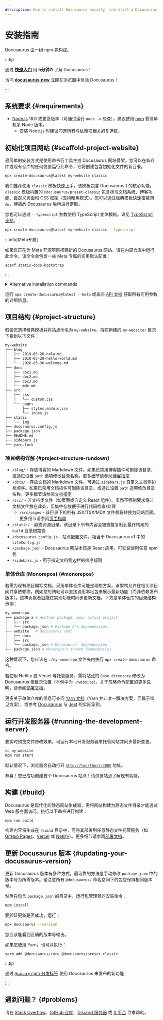 ```yaml
---
description: How to install Docusaurus locally, and start a Docusaurus site in no time.
---
```


# 安装指南


Docusaurus 由一组 npm [包](https://github.com/facebook/docusaurus/tree/main/packages)构成。

:::tip

通过 **[快速入门](introduction.mdx#fast-track)** 用 **5分钟⏱** 了解 Docusaurus！

访问 **[docusaurus.new](https://docusaurus.new)** 立即在浏览器中体验 Docusaurus！

:::

## 系统要求 {#requirements}

- [Node.js](https://nodejs.org/en/download/) 18.0 或更高版本（可通过运行 `node -v` 检查）。建议使用 [nvm](https://github.com/nvm-sh/nvm) 管理单机多 Node 版本。
  - 安装 Node.js 时建议勾选所有与依赖项相关的复选框。

## 初始化项目网站 {#scaffold-project-website}

最简单的安装方式是使用命令行工具生成 Docusaurus 网站骨架。您可以在新仓库或现有仓库的任何位置运行此命令，它将创建包含初始化文件的新目录。

```bash
npx create-docusaurus@latest my-website classic
```

我们推荐使用 `classic` 模板快速上手，该模板包含 Docusaurus 1 的核心功能。`classic` 模板内置的 `@docusaurus/preset-classic` 包含标准文档系统、博客功能、自定义页面和 CSS 框架（支持暗黑模式）。您可以通过经典模板快速搭建网站，待熟悉 Docusaurus 后再进行定制。

您也可以通过 `--typescript` 参数使用 TypeScript 变体模板。详见 [TypeScript 支持](./typescript-support.mdx)。

```bash
npx create-docusaurus@latest my-website classic --typescript
```

:::info[Meta专属]

如果您正在为 Meta 开源项目搭建新的 Docusaurus 网站，请在内部仓库中运行此命令，该命令会包含一些 Meta 专属的实用默认配置：

```bash
scarf static-docs-bootstrap
```

:::

<details>
  <summary>Alternative installation commands</summary>

You can also initialize a new project using your preferred project manager:

```bash npm2yarn
npm init docusaurus
```

</details>

运行 `npx create-docusaurus@latest --help` 或查阅 [API 文档](./api/misc/create-docusaurus.mdx) 获取所有可用参数的详细信息。

## 项目结构 {#project-structure}

假设您选择经典模板并将站点命名为 `my-website`，将在新建的 `my-website/` 目录下看到以下文件：

```bash
my-website
├── blog
│   ├── 2019-05-28-hola.md
│   ├── 2019-05-29-hello-world.md
│   └── 2020-05-30-welcome.md
├── docs
│   ├── doc1.md
│   ├── doc2.md
│   ├── doc3.md
│   └── mdx.md
├── src
│   ├── css
│   │   └── custom.css
│   └── pages
│       ├── styles.module.css
│       └── index.js
├── static
│   └── img
├── docusaurus.config.js
├── package.json
├── README.md
├── sidebars.js
└── yarn.lock
```

### 项目结构详解 {#project-structure-rundown}

- `/blog/` - 存放博客的 Markdown 文件。如果已禁用博客插件可删除该目录，或通过设置 `path` 选项修改目录名称。更多细节请参阅[博客指南](blog.mdx)
- `/docs/` - 存放文档的 Markdown 文件。可通过 `sidebars.js` 自定义文档侧边栏顺序。如果已禁用文档插件可删除该目录，或通过设置 `path` 选项修改目录名称。更多细节请参阅[文档指南](./guides/docs/docs-introduction.mdx)
- `/src/` - 非文档类文件（如页面或自定义 React 组件）。虽然不强制要求将非文档文件放在此处，但集中存放便于进行代码检查/处理
  - `/src/pages` - 该目录下的所有 JSX/TSX/MDX 文件都将转换为网站页面。更多细节请参阅[页面指南](guides/creating-pages.mdx)
- `/static/` - 静态资源目录。该目录下所有内容会被直接复制到最终构建的 `build` 目录根路径
- `/docusaurus.config.js` - 站点配置文件，相当于 Docusaurus v1 中的 `siteConfig.js`
- `/package.json` - Docusaurus 网站本质是 React 应用，可安装使用任意 npm 包
- `/sidebars.js` - 用于指定文档侧边栏的排序规则

### 单体仓库 (Monorepos) {#monorepos}

若需为现有项目编写文档，采用单体仓库可能是理想方案。该架构允许在相关项目间共享依赖项，例如您的网站可以直接调用本地包来展示最新功能（而非依赖发布版本）。这样贡献者就能在实现功能时同步更新文档。下方是单体仓库的目录结构示例：

```bash
my-monorepo
├── package-a # Another package, your actual project
│   ├── src
│   └── package.json # Package A's dependencies
├── website   # Docusaurus root
│   ├── docs
│   ├── src
│   └── package.json # Docusaurus' dependencies
├── package.json # Monorepo's shared dependencies
```

这种情况下，您应该在 `./my-monorepo` 文件夹内执行 `npx create-docusaurus` 命令。

若使用 Netlify 或 Vercel 等托管服务，需将站点的 `Base directory` 修改为 Docusaurus 根目录位置（本例中为 `./website`）。关于忽略命令配置的更多说明，请参阅[部署文档](./deployment.mdx#deploying-to-netlify)。

更多关于单体仓库的信息可查阅 [Yarn 文档](https://yarnpkg.com/features/workspaces)（Yarn 并非唯一解决方案，但属于常见方案），或参考 [Docusaurus](https://github.com/facebook/docusaurus) 与 [Jest](https://github.com/facebook/jest) 的实际案例。

## 运行开发服务器 {#running-the-development-server}

要实时预览文件修改效果，可运行本地开发服务器来托管网站并同步最新变更。

```bash npm2yarn
cd my-website
npm run start
```

默认情况下，浏览器会自动打开 [`http://localhost:3000`](http://localhost:3000) 地址。

恭喜！您已成功创建首个 Docusaurus 站点！请浏览站点了解现有功能。

## 构建 {#build}

Docusaurus 是现代化的静态网站生成器，需将网站构建为静态文件目录才能通过 Web 服务器访问。执行以下命令进行构建：

```bash npm2yarn
npm run build
```

构建内容将生成在 `/build` 目录中，可将其部署到任意静态文件托管服务（如 [GitHub Pages](https://pages.github.com/)、[Vercel](https://vercel.com/) 或 [Netlify](https://www.netlify.com/)）。更多细节请参阅[部署文档](deployment.mdx)。

## 更新 Docusaurus 版本 {#updating-your-docusaurus-version}

更新 Docusaurus 版本有多种方式。最可靠的方法是手动修改 `package.json` 中的版本号为所需版本。请注意所有 `@docusaurus/` 命名空间下的包应保持相同版本号。


<UpgradeGuide />

然后在包含 `package.json` 的目录中，运行包管理器的安装命令：

```bash npm2yarn
npm install
```

要验证更新是否成功，运行：

```bash
npx docusaurus --version
```

您应该能看到正确的版本号输出。

如果您使用 Yarn，也可以执行：

```bash
yarn add @docusaurus/core @docusaurus/preset-classic
```

:::tip

通过 [`@canary` npm 分发标签](/community/canary) 使用 Docusaurus 未发布的新功能

:::

## 遇到问题？ {#problems}

请在 [Stack Overflow](https://stackoverflow.com/questions/tagged/docusaurus)、[GitHub 仓库](https://github.com/facebook/docusaurus)、[Discord 服务器](https://discordapp.com/invite/docusaurus) 或 [X 平台](https://x.com/docusaurus) 寻求帮助。